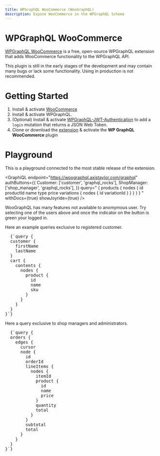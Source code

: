 ```yaml
---
title: WPGraphQL WooCommerce (WooGraphQL)
description: Expose WooCommerce in the WPGraphQL Schema
---
```



# WPGraphQL WooCommerce

[WPGraphQL WooCommerce](https://github.com/wp-graphql/wp-graphql-woocommerce) is a free, open-source WPGraphQL extension that adds WooCommerce functionality to the WPGraphQL API.

<Note title="In Development" type="warning">
  This plugin is still in the early stages of the development and may contain
  many bugs or lack some functionality. Using in production is not recommended.
</Note>

# Getting Started

1. Install & activate [WooCommerce](https://woocommerce.com/)
2. Install & activate WPGraphQL.
3. (Optional) Install & activate [WPGraphQL-JWT-Authentication](https://github.com/wp-graphql/wp-graphql-jwt-authentication) to add a `login` mutation that returns a JSON Web Token.
4. Clone or download the [extension](https://github.com/wp-graphql/wp-graphql-woocommerce) & activate the **WP GraphQL WooCommerce** plugin

# Playground

This is a playground connected to the most stable release of the extension.

<GraphiQL
  endpoint="https://woographql.axistaylor.com/graphql"
  authButtons={{
    Customer: ['customer', 'graphql_rocks'],
    ShopManager: ['shop_manager', 'graphql_rocks'],
  }}
  query="
    {
      products {
        nodes {
            id
            productId
            name
            type
            price
            variations {
                nodes {
                    id
                    variationId
                }
            }
        }
      }
    }
    "
  withDocs={true}
  showJoyride={true}
/>

<Note title="Query as a Customer or Shop Manager" type="success">
  WooGraphQL has many features not available to anomymous user. Try selecting one of the users above and once the indicator on the button is green your logged in.

Here an example queries exclusive to registered customer.

<pre style={{ fontSize: '0.8em', padding: '0 2em' }}>
  {`query {
  customer {
    firstName
    lastName
  }
  cart {
    contents {
      nodes {
        product {
          id
          name
          sku
        }
      }
    }
  }
}`}
</pre>

Here a query exclusive to shop managers and administrators.

<pre style={{ fontSize: '0.8em', padding: '0 2em' }}>
  {`query {
  orders {
    edges {
      cursor
      node {
        id
        orderId
        lineItems {
          nodes {
            itemId
            product {
              id
              name
              price
            }
            quantity
            total
          }
        }
        subtotal
        total
      }
    }
  }
}`}
</pre>

</Note>
